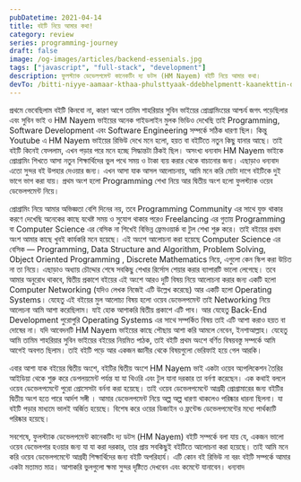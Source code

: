 ```yaml
---
pubDatetime: 2021-04-14
title: বইটি নিয়ে আমার কথা!
category: review
series: programming-journey
draft: false
image: /og-images/articles/backend-essenials.jpg
tags: ["javascript", "full-stack", "development"]
description: ফুলস্ট্যাক ডেভেলপমেন্ট কানেকটিং দ্য ডটস (HM Nayem) বইটি নিয়ে আমার কথা।
devTo: /bitti-niyye-aamaar-kthaa-phulsttyaak-ddebhelpmentt-kaanekttin-dy-ddtts-hm-nayem-4e44
---
```


প্রথমে ভেবেছিলাম বইটি কিনবো না, কারণ আগে তামিম শাহরিয়ার সুবিন ভাইয়ের প্রোগ্রামিংয়ের আশ্চর্য জগৎ পড়েছিলার এবং সুবিন ভাই ও HM Nayem ভাইয়ের অনেক গাইডলাইন মুলক ভিডিও দেখেছি তাই Programming, Software Development এবং Software Engineering সম্পর্কে সঠিক ধারণা ছিল। কিন্তু Youtube এ HM Nayem ভাইয়ের রিভিউ দেখে মনে হলো, হয়ত বা বইটিতে নতুন কিছু যানার আছে। তাই বইটি কিনেই ফেললাম, এখন পড়ার পরে মনে হচ্ছে সিদ্ধান্তটা ঠিকই ছিল। অসংখ্য ধন্যবাদ HM Nayem ভাইকে প্রোগ্রামিং শিখতে আসা নতুন শিক্ষার্থিদের ভুল পথে সময় ও টাকা ব্যয় করার থেকে বাচানোর জন্য। এছাড়াও ধন্যবাদ এতো সুন্দর বই উপহার দেওয়ার জন্য।
এখন আসা যাক আসল আলোচনায়, আমি মনে করি মোটা দাগে বইটিকে দুই ভাগে ভাগ করা যায়। প্রথম অংশ হলো Programming শেখা নিয়ে আর দ্বিতীয় অংশ হলো ফুলস্ট্যাক ওয়েব ডেভেলপমেন্ট নিয়ে।


প্রোগ্রামিং নিয়ে আমার অভিজ্ঞতা বেশি দিনের নয়, তবে Programming Community এর সাথে যুক্ত থাকার করণে দেখেছি অনেকের কাছে যথেষ্ট সময় ও সুযোগ থাকার পরেও Freelancing এর গুতায় Programming বা Computer Science এর বেসিক না শিখেই বিভিন্ন ফ্রেমওয়ার্ক বা টুল শেখা শুরু করে। তাই বইয়ের প্রথম অংশ আমার কাছে খুবই কার্যকরি মনে হয়েছে। এই অংশে আলোচনা করা হয়েছে Computer Science এর বেসিক — Programming, Data Structure and Algorithm, Problem Solving, Object Oriented Programming , Discrete Mathematics নিয়ে, এগুলাে কেন স্কিপ করা উচিত না তা নিয়ে। এছাড়াও অধ্যায় চৌদ্দোর শেষে সবকিছু শেখার রির্সোস শেয়ার করার ব্যাপারটি ভালো লেগেছে। তবে আমার অনুরোধ থাকবে, দ্বিতীয় প্রকাশে বইয়ের এই অংশে আরও দুটি বিষয় নিয়ে আলােচনা করার জন্য একটি হলো Computer Networking (যদিও লেখক নিজেই এটি উল্লেখ করেছে) আর একটি হলো Operating Systems। যেহেতু এই বইয়ের মুল আলোচ্য বিষয় হলো ওয়েব ডেভেলপমেন্ট তাই Networking নিয়ে আলেচনা আমি আশা করেছিলাম। যাই হোক আশাকরি দ্বিতীয় প্রকাশে এটি পাব। আর যেহেতু Back-End Development পুরোপুরি Operating Systems এর সাথে সম্পর্কিত বিষয় তাই এটি আশা করাও হয়ত বা দোষের না। যদি আবেদনটি HM Nayem ভাইয়ের কাছে পৌছায় আশা করি আমলে নেবেন, ইনশাআল্লাহ।
যেহেতু আমি তামিম শাহরিয়ার সুবিন ভাইয়ের বইয়ের নিয়মিত পাঠক, তাই বইটি প্রথম অংশে বর্ণিত বিষয়বস্তু সম্পর্কে আমি আগেই অবগত ছিলাম। তাই বইটি পড়ে আর একজন জ্ঞানীর থেকে বিষয়গুলো ভেরিফাই হয়ে গেল আরকি।


এবার আশা যাক বইয়ের দ্বিতীয় অংশে, বইটির দ্বিতীয় অংশে HM Nayem ভাই একটা ওয়েব অ্যপলিকেশন তৈরির আইডিয়া থেকে শুরু করে ডেপলয়মেন্ট পর্যন্ত যা যা থিওরি এবং টুল যানা দরকার তা বর্নণা করেছেন। এক কথাই বললে ওয়েব ডেভেলপমেন্টে পুরো প্রোসেসটা বর্ননা করা হয়েছে। তাই ওয়েব ডেভেলপমেন্টে আগ্রহী প্রোগ্রামারের জন্য বইটির দ্বিতীয় অংশ হতে পারে আর্দশ সঙ্গী । আমার ডেভেলপমেন্ট নিয়ে অল্প অল্প ধারণা থাকলেও পরিষ্কার ধারনা ছিলনা। যা বইটি পড়ার মাধ্যমে ভালই অর্জিত হয়েছে। বিশেষ করে ওয়ের ডিজাইন ও ফ্রন্টেন্ড ডেভেলপমেন্টের মধ্যে পার্থক্যটি পরিষ্কার হয়েছে।


সবশেষে, ফুলস্ট্যাক ডেভেলপমেন্ট কানেকটিং দ্য ডটস (HM Nayem) বইটি সম্পর্কে বলা যায় যে, একজন ভালো ওয়েব ডেভেলপার হওয়ার জন্য যা যা করা দরকার, তার প্রায় সবকিছুই বইটিতে আলোচনা করা হয়েছে। তাই আমি মনে করি ওয়েব ডেভেলপমেন্টে আগ্রহী শিক্ষার্থিদের জন্য বইটি অপরিহার্য।
এটি কোন বই রিভিউ না বরং বইটি সম্পর্কে আমার একটা মতামত মাত্র। আশাকরি ভুলগুলো ক্ষমা সুন্দর দৃষ্টিতে দেখবেন এবং কমেন্টে যানাবেন। ধন্যবাদ
